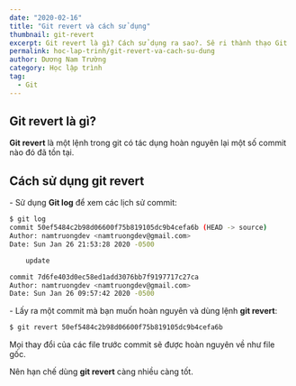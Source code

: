 ```yaml
---
date: "2020-02-16"
title: "Git revert và cách sử dụng"
thumbnail: git-revert
excerpt: Git revert là gì? Cách sử dụng ra sao?. Sê ri thành thạo Git
permalink: hoc-lap-trinh/git-revert-va-cach-su-dung
author: Dương Nam Trường
category: Học lập trình
tag:
  - Git
---
```



## Git revert là gì?

**Git revert** là một lệnh trong git có tác dụng hoàn nguyên lại một số commit nào đó đã tồn tại.

## Cách sử dụng git revert

\- Sử dụng **Git log** để xem các lịch sử commit:

```bash
$ git log
commit 50ef5484c2b98d06600f75b819105dc9b4cefa6b (HEAD -> source)
Author: namtruongdev <namtruongdev@gmail.com>
Date: Sun Jan 26 21:53:28 2020 -0500

    update

commit 7d6fe403d0ec58ed1add3076bb7f9197717c27ca
Author: namtruongdev <namtruongdev@gmail.com>
Date: Sun Jan 26 09:57:42 2020 -0500
```

\- Lấy ra một commit mà bạn muốn hoàn nguyên và dùng lệnh **git revert**:

```bash
$ git revert 50ef5484c2b98d06600f75b819105dc9b4cefa6b
```

Mọi thay đổi của các file trước commit sẽ được hoàn nguyên về như file gốc.

<Alert severity="warning">
  Nên hạn chế dùng <strong>git revert</strong> càng nhiều càng tốt.
</Alert>
